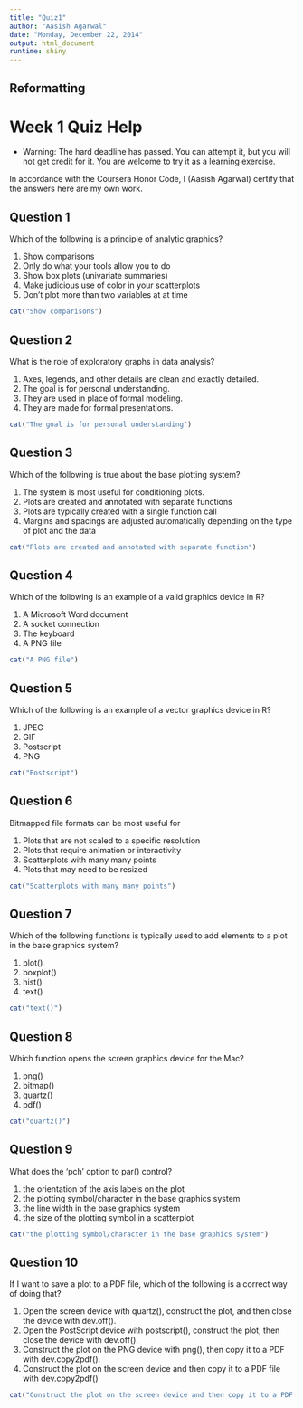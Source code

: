 ```yaml
---
title: "Quiz1"
author: "Aasish Agarwal"
date: "Monday, December 22, 2014"
output: html_document
runtime: shiny
---
```

## Reformatting
# Week 1 Quiz Help

* Warning: The hard deadline has passed. You can attempt it, but you will not get credit for it. You are welcome to try it as a learning exercise.

In accordance with the Coursera Honor Code, I (Aasish Agarwal) certify that the answers here are my own work.

## Question 1
Which of the following is a principle of analytic graphics?

1) Show comparisons
1) Only do what your tools allow you to do
1) Show box plots (univariate summaries)
1) Make judicious use of color in your scatterplots
1) Don't plot more than two variables at at time

```r
cat("Show comparisons")
```

## Question 2
What is the role of exploratory graphs in data analysis?

1) Axes, legends, and other details are clean and exactly detailed.
1) The goal is for personal understanding.
1) They are used in place of formal modeling.
1) They are made for formal presentations.

```r
cat("The goal is for personal understanding")
```


## Question 3
Which of the following is true about the base plotting system?

1) The system is most useful for conditioning plots.
1) Plots are created and annotated with separate functions
1) Plots are typically created with a single function call
1) Margins and spacings are adjusted automatically depending on the type of plot and the data

```r
cat("Plots are created and annotated with separate function")
```


## Question 4
Which of the following is an example of a valid graphics device in R?

1) A Microsoft Word document
1) A socket connection
1) The keyboard
1) A PNG file

```r
cat("A PNG file")
```

## Question 5
Which of the following is an example of a vector graphics device in R?

1) JPEG
1) GIF
1) Postscript
1) PNG

```r
cat("Postscript")
```

## Question 6
Bitmapped file formats can be most useful for

1) Plots that are not scaled to a specific resolution
1) Plots that require animation or interactivity
1) Scatterplots with many many points
1) Plots that may need to be resized

```r
cat("Scatterplots with many many points")
```


## Question 7
Which of the following functions is typically used to add elements to a plot in the base graphics system?

1) plot()
1) boxplot()
1) hist()
1) text()

```r
cat("text()")
```

## Question 8
Which function opens the screen graphics device for the Mac?

1) png()
1) bitmap()
1) quartz()
1) pdf()

```r
cat("quartz()")
```

## Question 9
What does the 'pch' option to par() control?

1) the orientation of the axis labels on the plot
1) the plotting symbol/character in the base graphics system
1) the line width in the base graphics system
1) the size of the plotting symbol in a scatterplot

```r
cat("the plotting symbol/character in the base graphics system")
```

## Question 10
If I want to save a plot to a PDF file, which of the following is a correct way of doing that?

1) Open the screen device with quartz(), construct the plot, and then close the device with dev.off().
1) Open the PostScript device with postscript(), construct the plot, then close the device with dev.off().
1) Construct the plot on the PNG device with png(), then copy it to a PDF with dev.copy2pdf().
1) Construct the plot on the screen device and then copy it to a PDF file with dev.copy2pdf()

```r
cat("Construct the plot on the screen device and then copy it to a PDF file with dev.copy2pdf()")
```
